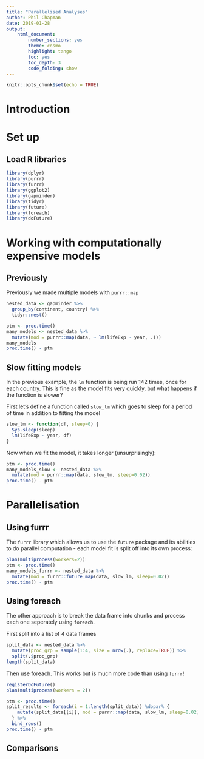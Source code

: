 ```yaml
---
title: "Parallelised Analyses"
author: Phil Chapman
date: 2019-01-28
output: 
    html_document:
        number_sections: yes
        theme: cosmo
        highlight: tango
        toc: yes
        toc_depth: 3
        code_folding: show
---
```


```r
knitr::opts_chunk$set(echo = TRUE)
```

# Introduction



# Set up

## Load R libraries

```r
library(dplyr)
library(purrr)
library(furrr)
library(ggplot2)
library(gapminder)
library(tidyr)
library(future)
library(foreach)
library(doFuture)
```

# Working with computationally expensive models

## Previously

Previously we made multiple models with `purrr::map`

```r
nested_data <- gapminder %>%
  group_by(continent, country) %>%
  tidyr::nest() 

ptm <- proc.time()
many_models <- nested_data %>%
  mutate(mod = purrr::map(data, ~ lm(lifeExp ~ year, .)))
many_models
proc.time() - ptm
```

## Slow fitting models

In the previous example, the `lm` function is being run 142 times, once for each country. This is fine as the model fits very quickly, but what happens if the function is slower?

First let's define a function called `slow_lm` which goes to sleep for a period of time in addition to fitting the model

```r
slow_lm <- function(df, sleep=0) {
  Sys.sleep(sleep)
  lm(lifeExp ~ year, df)
}
```

Now when we fit the model, it takes longer (unsurprisingly):

```r
ptm <- proc.time()
many_models_slow <- nested_data %>%
  mutate(mod = purrr::map(data, slow_lm, sleep=0.02))
proc.time() - ptm

```

# Parallelisation

## Using furrr

The `furrr` library which allows us to use the `future` package and its abilities to do parallel computation - each model fit is split off into its own process:

```r
plan(multiprocess(workers=2))
ptm <- proc.time()
many_models_furrr <- nested_data %>%
  mutate(mod = furrr::future_map(data, slow_lm, sleep=0.02))
proc.time() - ptm
```

## Using foreach

The other approach is to break the data frame into chunks and process each one seperately using `foreach`.

First split into a list of 4 data frames

```r
split_data <- nested_data %>% 
  mutate(proc_grp = sample(1:4, size = nrow(.), replace=TRUE)) %>%
  split(.$proc_grp)
length(split_data)
```

Then use foreach.  This works but is much more code than using `furrr`!

```r
registerDoFuture()
plan(multiprocess(workers = 2))

ptm <- proc.time()
split_results <- foreach(i = 1:length(split_data)) %dopar% {
    mutate(split_data[[i]], mod = purrr::map(data, slow_lm, sleep=0.02))
  } %>%
  bind_rows()
proc.time() - ptm

```

## Comparisons

